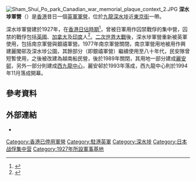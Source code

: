 {{coord|22.332|114.158|dim:2000_region:HK|display=title}}
[[File:Sham_Shui_Po_park_Canadian_war_memorial_plaque_context_2.JPG|thumb]]
'''深水埗軍營'''（{{lang-en|Sham Shui Po Barracks}}）是[[香港|香港]]昔日一個[[英軍|英軍]][[軍營|軍營]]，位於[[九龍|九龍]][[深水埗|深水埗]]近[[東京街|東京街]]一帶。

深水埗軍營建於1927年，在[[香港日佔時期|香港日佔時期]]<ref name="深水埗看烽火留痕">{{cite news |title=從「戰俘營」起步 深水埗看烽火留痕 |url=https://ol.mingpao.com/ldy/cultureleisure/travel/20180915/1536949746304/%E5%BE%9E%E3%80%8C%E6%88%B0%E4%BF%98%E7%87%9F%E3%80%8D%E8%B5%B7%E6%AD%A5-%E6%B7%B1%E6%B0%B4%E5%9F%97%E7%9C%8B%E7%83%BD%E7%81%AB%E7%95%99%E7%97%95 |accessdate=2021-04-26 |work=明報 |date=2018-09-15|archive-url=https://web.archive.org/web/20210426163749/https://ol.mingpao.com/ldy/cultureleisure/travel/20180915/1536949746304/%E5%BE%9E%E3%80%8C%E6%88%B0%E4%BF%98%E7%87%9F%E3%80%8D%E8%B5%B7%E6%AD%A5-%E6%B7%B1%E6%B0%B4%E5%9F%97%E7%9C%8B%E7%83%BD%E7%81%AB%E7%95%99%E7%97%95 |archive-date=2021-04-26 |dead-url=no }}</ref>，曾被日軍用作囚禁戰俘的集中營，囚禁的戰俘包括[[英國|英國]]、[[加拿大|加拿大]]及[[印度|印度]]人<ref name="深水埗公園的前生事跡">{{cite web |author1=陳天權 |title=深水埗公園的前生事跡 |url=https://www.master-insight.com/%E6%B7%B1%E6%B0%B4%E5%9F%97%E5%85%AC%E5%9C%92%E7%9A%84%E5%89%8D%E7%94%9F%E4%BA%8B%E8%B7%A1/ |accessdate=2021-04-26 |archive-date=2019-09-04 |archive-url=https://web.archive.org/web/20190904162139/https://www.master-insight.com/%e6%b7%b1%e6%b0%b4%e5%9f%97%e5%85%ac%e5%9c%92%e7%9a%84%e5%89%8d%e7%94%9f%e4%ba%8b%e8%b7%a1/ |dead-url=no }}</ref>。[[二次世界大戰|二次世界大戰]]後，深水埗軍營重新被英軍使用，包括南京軍營與銀禧軍營。1977年南京軍營關閉，南京軍營用地被用作興建麗閣邨及深水埗公園，其餘部分（即銀禧軍營）繼續使用至八十年代，民安隊曾短暫使用，之後被改建為越南船民營，後於1989年關閉，其用地一部分建成[[麗安邨|麗安邨]]，另外一部分則建成[[西九龍中心|西九龍中心]]，麗安邨於1993年落成，西九龍中心則於1994年11月落成開幕。

== 參考資料 ==
{{reflist}}

== 外部連結 ==
*{{cite web|url=https://mmis.hkpl.gov.hk/coverpage/-/coverpage/view?_coverpage_WAR_mmisportalportlet_actual_q=%28%20%28%20allTermsMandatory%3A%28true%29%20OR+all_dc.title%3A%28%E6%B7%B1%E6%B0%B4%E5%9F%97%E8%BB%8D%E7%87%9F%29%20OR+all_dc.creator%3A%28%E6%B7%B1%E6%B0%B4%E5%9F%97%E8%BB%8D%E7%87%9F%29%20OR+all_dc.contributor%3A%28%E6%B7%B1%E6%B0%B4%E5%9F%97%E8%BB%8D%E7%87%9F%29%20OR+all_dc.subject%3A%28%E6%B7%B1%E6%B0%B4%E5%9F%97%E8%BB%8D%E7%87%9F%29%20OR+fulltext%3A%28%E6%B7%B1%E6%B0%B4%E5%9F%97%E8%BB%8D%E7%87%9F%29%20OR+all_dc.description%3A%28%E6%B7%B1%E6%B0%B4%E5%9F%97%E8%BB%8D%E7%87%9F%29%29%20AND+%28%20dc.category.category%3A%28Photo%29%20OR+dc.category.category%3A%28Poster%29%20OR+dc.category.category%3A%28Image%29%29%29&p_r_p_-1078056564_c=QF757YsWv59JUcUoLpFJofx2AZhP%2FgO2&_coverpage_WAR_mmisportalportlet_sort_field=score&_coverpage_WAR_mmisportalportlet_hsf=%E6%B7%B1%E6%B0%B4%E5%9F%97%E8%BB%8D%E7%87%9F&_coverpage_WAR_mmisportalportlet_sort_order=desc&_coverpage_WAR_mmisportalportlet_o=0|title=1928年的深水埗軍營照片|last=|first=|coauthors=|date=|publisher=香港公共圖書館|accessdate=|archive-date=2019-06-04|archive-url=https://web.archive.org/web/20190604142142/https://mmis.hkpl.gov.hk/coverpage/-/coverpage/view?_coverpage_WAR_mmisportalportlet_actual_q=%28%20%28%20allTermsMandatory%3A%28true%29%20OR+all_dc.title%3A%28%E6%B7%B1%E6%B0%B4%E5%9F%97%E8%BB%8D%E7%87%9F%29%20OR+all_dc.creator%3A%28%E6%B7%B1%E6%B0%B4%E5%9F%97%E8%BB%8D%E7%87%9F%29%20OR+all_dc.contributor%3A%28%E6%B7%B1%E6%B0%B4%E5%9F%97%E8%BB%8D%E7%87%9F%29%20OR+all_dc.subject%3A%28%E6%B7%B1%E6%B0%B4%E5%9F%97%E8%BB%8D%E7%87%9F%29%20OR+fulltext%3A%28%E6%B7%B1%E6%B0%B4%E5%9F%97%E8%BB%8D%E7%87%9F%29%20OR+all_dc.description%3A%28%E6%B7%B1%E6%B0%B4%E5%9F%97%E8%BB%8D%E7%87%9F%29%29%20AND+%28%20dc.category.category%3A%28Photo%29%20OR+dc.category.category%3A%28Poster%29%20OR+dc.category.category%3A%28Image%29%29%29&p_r_p_-1078056564_c=QF757YsWv59JUcUoLpFJofx2AZhP%2FgO2&_coverpage_WAR_mmisportalportlet_sort_field=score&_coverpage_WAR_mmisportalportlet_hsf=%E6%B7%B1%E6%B0%B4%E5%9F%97%E8%BB%8D%E7%87%9F&_coverpage_WAR_mmisportalportlet_sort_order=desc&_coverpage_WAR_mmisportalportlet_o=0|dead-url=no}}
[[Category:香港已停用軍營|Category:香港已停用軍營]]
[[Category:駐港英軍|Category:駐港英軍]]
[[Category:深水埗|Category:深水埗]]
[[Category:日本战俘集中营|Category:日本战俘集中营]]
[[Category:1927年所設軍事基地|Category:1927年所設軍事基地]]